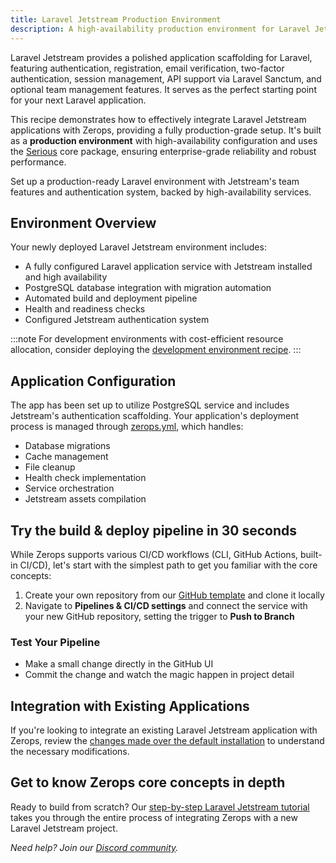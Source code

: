 ```yaml
---
title: Laravel Jetstream Production Environment
description: A high-availability production environment for Laravel Jetstream with enterprise-grade capabilities, featuring PostgreSQL and automated deployment pipeline.
---
```



Laravel Jetstream provides a polished application scaffolding for Laravel, featuring authentication, registration, email verification, two-factor authentication, session management, API support via Laravel Sanctum, and optional team management features. It serves as the perfect starting point for your next Laravel application.

This recipe demonstrates how to effectively integrate Laravel Jetstream applications with Zerops, providing a fully production-grade setup. It's built as a **production environment** with high-availability configuration and uses the [Serious](/features/pricing#understanding-projects) core package, ensuring enterprise-grade reliability and robust performance.

<CustomCard icon={IconLaravelJetstream} title="Deploy Production-Ready Laravel Jetstream">
  <div className="flex-grow pb-1 pt-0.5">Set up a production-ready Laravel environment with Jetstream's team features and authentication system, backed by high-availability services.</div>
  <DeployButton link="laravel-jetstream-prod" badgeWidth="200" />
</CustomCard>

## Environment Overview

Your newly deployed Laravel Jetstream environment includes:

- A fully configured Laravel application service with Jetstream installed and high availability
- PostgreSQL database integration with migration automation
- Automated build and deployment pipeline
- Health and readiness checks
- Configured Jetstream authentication system

:::note
For development environments with cost-efficient resource allocation, consider deploying the [development environment recipe](/frameworks/laravel/recipes/minimal-devel).
:::

## Application Configuration

The app has been set up to utilize PostgreSQL service and includes Jetstream's authentication scaffolding. Your application's deployment process is managed through [zerops.yml](/zerops-yml/specification), which handles:

- Database migrations
- Cache management
- File cleanup
- Health check implementation
- Service orchestration
- Jetstream assets compilation

## Try the build & deploy pipeline in 30 seconds

While Zerops supports various CI/CD workflows (CLI, GitHub Actions, built-in CI/CD), let's start with the simplest path to get you familiar with the core concepts:

1. Create your own repository from our [GitHub template](https://github.com/zeropsio/recipe-laravel-minimal) and clone it locally
2. Navigate to **Pipelines & CI/CD settings** and connect the service with your new GitHub repository, setting the trigger to **Push to Branch**

### Test Your Pipeline

- Make a small change directly in the GitHub UI
- Commit the change and watch the magic happen in project detail

## Integration with Existing Applications

If you're looking to integrate an existing Laravel Jetstream application with Zerops, review the [changes made over the default installation](https://github.com/zeropsio/recipe-laravel-minimal/blob/main/README.md#changes-made-over-the-default-installation) to understand the necessary modifications.

## Get to know Zerops core concepts in depth
Ready to build from scratch? Our [step-by-step Laravel Jetstream tutorial](/frameworks/laravel/introduction) takes you through the entire process of integrating Zerops with a new Laravel Jetstream project.

*Need help? Join our [Discord community](https://discord.gg/zerops).*